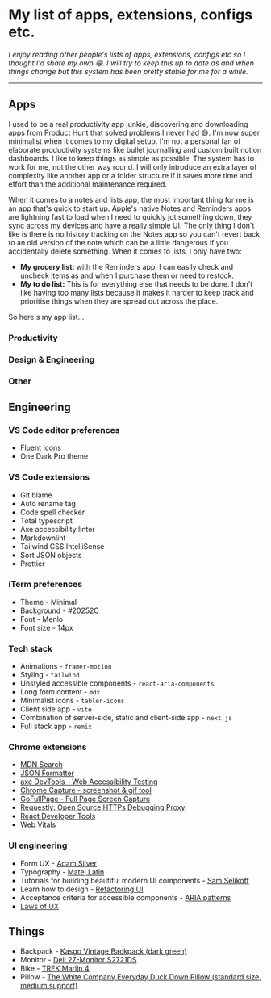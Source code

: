 
<Helmet>
  <title>Uses | Alizeh Khan</title>
</Helmet>

<Container>

# My list of apps, extensions, configs etc.

*I enjoy reading other people's lists of apps, extensions, configs etc so I thought I'd share my own 😁. I will try to keep this up to date as and when things change but this system has been pretty stable for me for a while.*

---

## Apps

I used to be a real productivity app junkie, discovering and downloading apps from Product Hunt that solved problems I never had 😅. I'm now super minimalist when it comes to my digital setup. I'm not a personal fan of elaborate productivity systems like bullet journalling and custom built notion dashboards. I like to keep things as simple as possible. The system has to work for me, not the other way round. I will only introduce an extra layer of complexity like another app or a folder structure if it saves more time and effort than the additional maintenance required.

When it comes to a notes and lists app, the most important thing for me is an app that's quick to start up. Apple's native Notes and Reminders apps are lightning fast to load when I need to quickly jot something down, they sync across my devices and have a really simple UI. The only thing I don't like is there is no history tracking on the Notes app so you can't revert back to an old version of the note which can be a little dangerous if you accidentally delete something. When it comes to lists, I only have two:

- **My grocery list:** with the Reminders app, I can easily check and uncheck items as and when I purchase them or need to restock.
- **My to do list:** This is for everything else that needs to be done. I don't like having too many lists because it makes it harder to keep track and prioritise things when they are spread out across the place.

So here's my app list...

### Productivity


<div className="flex mt-4 flex-wrap gap-3">
  <Pill purpose="📧 Email" app="Gmail"/>
  <Pill purpose="🗓️ Calendar" app="Google Calendar"/>
  <Pill purpose="🌐 Browser" app="Google Chrome"/>
  <Pill purpose="📦 Storage" app="Google Drive"/>
  <Pill purpose="✏️ Notes" app="Apple Notes"/>
  <Pill purpose="✅ Lists" app="Apple Reminders"/>
  <Pill purpose="⌨️ Window management shortcuts" app="Rectangle"/>
  <Pill purpose="📞 Join meetings from menu bar" app="Meeter"/>
  <Pill purpose="📊 Tables" app="Airtable"/>
</div>

### Design & Engineering

<div className="flex mt-4 flex-wrap gap-3">
  <Pill purpose="🖥️ Terminal" app="iTerm"/>
  <Pill purpose="🧑‍💻 Editor" app="VS Code"/>
  <Pill purpose="🖍️ Wireframes" app="Whimsical"/>
  <Pill purpose="💅🏼 Design" app="Figma"/>
</div>

### Other

<div className="flex mt-4 flex-wrap gap-3">
  <Pill purpose="💶 Broker" app="Trade Republic"/>
  <Pill purpose="⛰️ Hiking maps" app="GAIA GPS"/>
  <Pill purpose="🚉 Public transport navigator" app="Citymapper"/>
  <Pill purpose="🗺️ Offline maps" app="MAPS.ME"/>
</div>

## Engineering

### VS Code editor preferences

- Fluent Icons
- One Dark Pro theme

### VS Code extensions

- Git blame
- Auto rename tag
- Code spell checker
- Total typescript
- Axe accessibility linter
- Markdownlint
- Tailwind CSS IntelliSense
- Sort JSON objects
- Prettier

### iTerm preferences

- Theme - Minimal
- Background - #20252C
- Font - Menlo
- Font size - 14px

### Tech stack

- Animations - `framer-motion`
- Styling - `tailwind`
- Unstyled accessible components - `react-aria-components`
- Long form content - `mdx`
- Minimalist icons - `tabler-icons`
- Client side app - `vite`
- Combination of server-side, static and client-side app - `next.js`
- Full stack app - `remix`

### Chrome extensions

- [MDN Search](https://chrome.google.com/webstore/detail/mdn-search/ffpifaemeofjmncjdbegmbpcdaemkeoc)
- [JSON Formatter](https://chrome.google.com/webstore/detail/json-formatter/bcjindcccaagfpapjjmafapmmgkkhgoa)
- [axe DevTools - Web Accessibility Testing](https://chrome.google.com/webstore/detail/axe-devtools-web-accessib/lhdoppojpmngadmnindnejefpokejbdd)
- [Chrome Capture - screenshot & gif tool](https://chrome.google.com/webstore/detail/chrome-capture-screenshot/ggaabchcecdbomdcnbahdfddfikjmphe)
- [GoFullPage - Full Page Screen Capture](https://chrome.google.com/webstore/detail/gofullpage-full-page-scre/fdpohaocaechififmbbbbbknoalclacl)
- [Requestly: Open Source HTTPs Debugging Proxy](https://chrome.google.com/webstore/detail/requestly-open-source-htt/mdnleldcmiljblolnjhpnblkcekpdkpa)
- [React Developer Tools](https://chrome.google.com/webstore/detail/react-developer-tools/fmkadmapgofadopljbjfkapdkoienihi)
- [Web Vitals](https://chrome.google.com/webstore/detail/web-vitals/ahfhijdlegdabablpippeagghigmibma)

### UI engineering

- Form UX - [Adam Silver](https://adamsilver.io)
- Typography - [Matej Latin](https://matejlatin.com)
- Tutorials for building beautiful modern UI components - [Sam Selikoff](https://buildui.com)
- Learn how to design - [Refactoring UI](https://www.refactoringui.com/)
- Acceptance criteria for accessible components - [ARIA patterns](https://www.w3.org/WAI/ARIA/apg/patterns)
- [Laws of UX](https://lawsofux.com)

## Things

- Backpack - [Kasgo Vintage Backpack (dark green)](https://www.amazon.de/-/en/Vintage-Backpack-Water-Repellent-Teenager-Charging/dp/B07YTN5K2N/)
- Monitor - [Dell 27-Monitor S2721DS](https://www.dell.com/de-de/shop/dell-27-monitor-s2721ds/apd/210-axkw/monitore-und-monitorzubeh%C3%B6r)
- Bike - [TREK Marlin 4](https://www.trekbikes.com/de/de_DE/bikes/mountainbikes/crosscountry-mountainbikes/marlin/marlin-4-gen-2/p/29759/)
- Pillow - [The White Company Everyday Duck Down Pillow (standard size, medium support)](https://www.thewhitecompany.com/row/Perfect-Everyday-Duck-Down-Pillows/p/everyday-down-pillow)

</Container>
